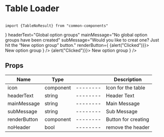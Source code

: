 
<Meta title="MDX | Table no result" component={TableNoResult} />

# Table Loader


```

import {TableNoResult} from "common-components"

```


<Preview>
    <Story name="Default">
            <TableNoResult icon={<IoIosGlobe />} headerText="Global option groups" mainMessage="No global option groups have been created" subMessage="Would you like to creat one? Just hit the “New option group” button."
                renderButton={
                    <SaveButton onClick={() => {alert("Clicked")}}>
                        <Add />
                        New option group
                    </SaveButton>
                }
            />
    </Story>
</Preview>


<Preview>
  <Story name="No Header">
    <TableNoResult
	    noHeader
		mainMessage="No global option groups have been created"
		subMessage="Would you like to creat one? Just hit the “New option group” button."
	    renderButton={
            <SaveButton onClick={() => {alert("Clicked")}}>
                <Add />
                New option group
            </SaveButton>
		}
	 />
  </Story>
</Preview>


## Props

| Name         | Type      |          | Description         |
| ------------ | --------- | -------- | ------------------- |
| icon         | component | -------- | Icon for the table  |
| headerText   | string    | -------- | Header Text         |
| mainMessage  | string    | -------- | Main Message        |
| subMessage   | string    | -------- | Sub Message         |
| renderButton | component | -------- | Button for creating |
| noHeader     | bool      | -------- | remove the header   |

